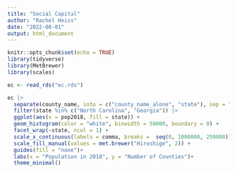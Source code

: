 ```yaml
---
title: "Social Capital"
author: "Rachel Heiss"
date: "2022-08-01"
output: html_document
---
```


```r
knitr::opts_chunk$set(echo = TRUE)
library(tidyverse)
library(MetBrewer)
library(scales)
```

```r
ec <- read_rds("ec.rds") 
```

```r
ec |> 
  separate(county_name, into = c("county_name_alone", "state"), sep = ", ") |>
  filter(state %in% c("North Carolina", "Georgia")) |>
  ggplot(aes(x = pop2018, fill = state)) +
  geom_histogram(color = "white", binwidth = 50000, boundary = 0) +
  facet_wrap(~state, ncol = 1) +
  scale_x_continuous(labels = comma, breaks =  seq(0, 1000000, 250000)) +
  scale_fill_manual(values = met.brewer("Hiroshige", 2)) +
  guides(fill = "none")+
  labs(x = "Population in 2018", y = "Number of Counties")+
  theme_minimal()
```
